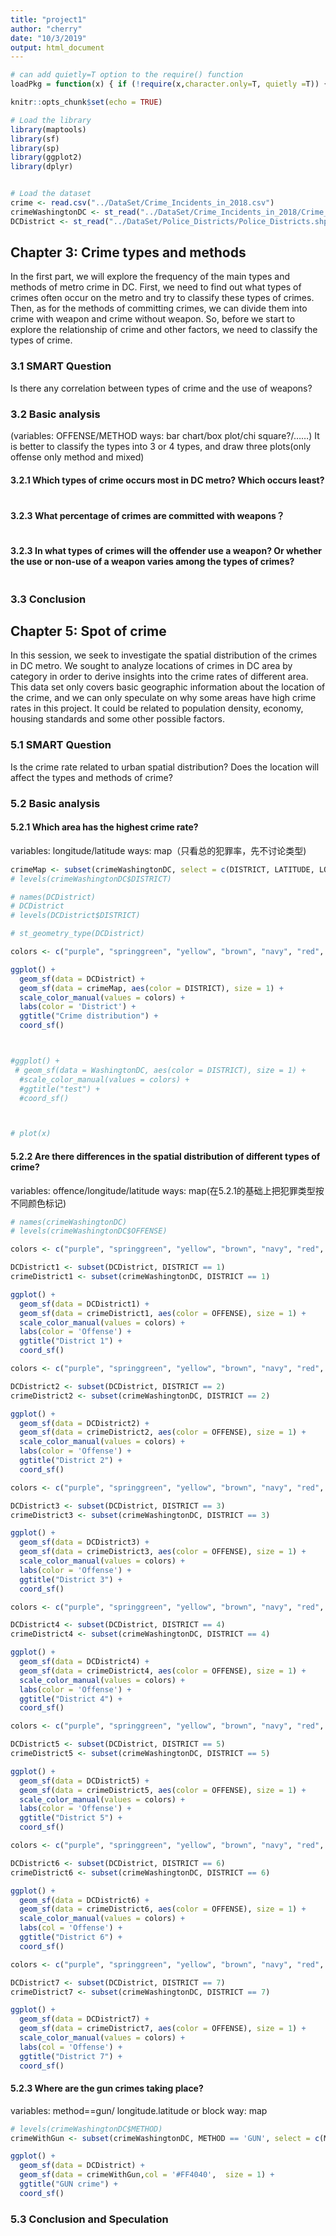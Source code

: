 ```yaml
---
title: "project1"
author: "cherry"
date: "10/3/2019"
output: html_document
---
```


```r
# can add quietly=T option to the require() function
loadPkg = function(x) { if (!require(x,character.only=T, quietly =T)) { install.packages(x,dep=T,repos="http://cran.us.r-project.org"); if(!require(x,character.only=T)) stop("Package not found") } }
```

```r
knitr::opts_chunk$set(echo = TRUE)

# Load the library
library(maptools)
library(sf)
library(sp)
library(ggplot2)
library(dplyr)


# Load the dataset
crime <- read.csv("../DataSet/Crime_Incidents_in_2018.csv")
crimeWashingtonDC <- st_read("../DataSet/Crime_Incidents_in_2018/Crime_Incidents_in_2018.shp")
DCDistrict <- st_read("../DataSet/Police_Districts/Police_Districts.shp")
```


## Chapter 3: Crime types and methods
In the first part, we will explore the frequency of the main types and methods of metro crime in DC. First, we need to find out what types of crimes often occur on the metro and try to classify these types of crimes. Then, as for the methods of committing crimes, we can divide them into crime with weapon and crime without weapon. So, before we start to explore the relationship of crime and other factors, we need to classify the types of crime. 


### 3.1 SMART Question
Is there any correlation between types of crime and the use of weapons?

### 3.2 Basic analysis
 (variables: OFFENSE/METHOD
ways: bar chart/box plot/chi square?/……)
It is better to classify the types into 3 or 4 types, and draw three plots(only offense\ only method\ and mixed)


#### 3.2.1 Which types of crime occurs most in DC metro? Which occurs least?
```r
```

#### 3.2.3 What percentage of crimes are committed with weapons？
```r

```

#### 3.2.3 In what types of crimes will the offender use a weapon? Or whether the use or non-use of a weapon varies among the types of crimes?
```r

```

### 3.3 Conclusion



## Chapter 5: Spot of crime
In this session, we seek to investigate the spatial distribution of the crimes in DC metro. We sought to analyze locations of crimes in DC area by category in order to derive insights into the crime rates of different area. This data set only covers basic geographic information about the location of the crime, and we can only speculate on why some areas have high crime rates in this project. It could be related to population density, economy, housing standards and some other possible factors.

### 5.1 SMART Question
Is the crime rate related to urban spatial distribution? Does the location will affect the types and methods of crime?

### 5.2 Basic analysis

#### 5.2.1 Which area has the highest crime rate?

variables: longitude/latitude
ways: map（只看总的犯罪率，先不讨论类型)


```r

crimeMap <- subset(crimeWashingtonDC, select = c(DISTRICT, LATITUDE, LONGITUDE))
# levels(crimeWashingtonDC$DISTRICT)

# names(DCDistrict)
# DCDistrict
# levels(DCDistrict$DISTRICT)

# st_geometry_type(DCDistrict)

colors <- c("purple", "springgreen", "yellow", "brown", "navy", "red", "blue")

ggplot() +
  geom_sf(data = DCDistrict) +
  geom_sf(data = crimeMap, aes(color = DISTRICT), size = 1) +
  scale_color_manual(values = colors) +
  labs(color = 'District') +
  ggtitle("Crime distribution") + 
  coord_sf()



#ggplot() +
 # geom_sf(data = WashingtonDC, aes(color = DISTRICT), size = 1) +
  #scale_color_manual(values = colors) +
  #ggtitle("test") + 
  #coord_sf()



# plot(x)

```

#### 5.2.2 Are there differences in the spatial distribution of different types of crime?
variables: offence/longitude/latitude
ways: map(在5.2.1的基础上把犯罪类型按不同颜色标记)
```r
# names(crimeWashingtonDC)
# levels(crimeWashingtonDC$OFFENSE)

colors <- c("purple", "springgreen", "yellow", "brown", "navy", "red", "blue", "#7FFFD4", "#8A2BE2")

DCDistrict1 <- subset(DCDistrict, DISTRICT == 1)
crimeDistrict1 <- subset(crimeWashingtonDC, DISTRICT == 1)

ggplot() +
  geom_sf(data = DCDistrict1) +
  geom_sf(data = crimeDistrict1, aes(color = OFFENSE), size = 1) +
  scale_color_manual(values = colors) +
  labs(color = 'Offense') +
  ggtitle("District 1") + 
  coord_sf()
```

```r

colors <- c("purple", "springgreen", "yellow", "brown", "navy", "red", "blue", "#7FFFD4", "#8A2BE2")

DCDistrict2 <- subset(DCDistrict, DISTRICT == 2)
crimeDistrict2 <- subset(crimeWashingtonDC, DISTRICT == 2)

ggplot() +
  geom_sf(data = DCDistrict2) +
  geom_sf(data = crimeDistrict2, aes(color = OFFENSE), size = 1) +
  scale_color_manual(values = colors) +
  labs(color = 'Offense') +
  ggtitle("District 2") + 
  coord_sf()
```

```r

colors <- c("purple", "springgreen", "yellow", "brown", "navy", "red", "blue", "#7FFFD4", "#8A2BE2")

DCDistrict3 <- subset(DCDistrict, DISTRICT == 3)
crimeDistrict3 <- subset(crimeWashingtonDC, DISTRICT == 3)

ggplot() +
  geom_sf(data = DCDistrict3) +
  geom_sf(data = crimeDistrict3, aes(color = OFFENSE), size = 1) +
  scale_color_manual(values = colors) +
  labs(color = 'Offense') +
  ggtitle("District 3") + 
  coord_sf()
```

```r

colors <- c("purple", "springgreen", "yellow", "brown", "navy", "red", "blue", "#7FFFD4", "#8A2BE2")

DCDistrict4 <- subset(DCDistrict, DISTRICT == 4)
crimeDistrict4 <- subset(crimeWashingtonDC, DISTRICT == 4)

ggplot() +
  geom_sf(data = DCDistrict4) +
  geom_sf(data = crimeDistrict4, aes(color = OFFENSE), size = 1) +
  scale_color_manual(values = colors) +
  labs(color = 'Offense') +
  ggtitle("District 4") + 
  coord_sf()
```

```r

colors <- c("purple", "springgreen", "yellow", "brown", "navy", "red", "blue", "#7FFFD4", "#8A2BE2")

DCDistrict5 <- subset(DCDistrict, DISTRICT == 5)
crimeDistrict5 <- subset(crimeWashingtonDC, DISTRICT == 5)

ggplot() +
  geom_sf(data = DCDistrict5) +
  geom_sf(data = crimeDistrict5, aes(color = OFFENSE), size = 1) +
  scale_color_manual(values = colors) +
  labs(color = 'Offense') +
  ggtitle("District 5") + 
  coord_sf()
```

```r

colors <- c("purple", "springgreen", "yellow", "brown", "navy", "red", "blue", "#7FFFD4", "#8A2BE2")

DCDistrict6 <- subset(DCDistrict, DISTRICT == 6)
crimeDistrict6 <- subset(crimeWashingtonDC, DISTRICT == 6)

ggplot() +
  geom_sf(data = DCDistrict6) +
  geom_sf(data = crimeDistrict6, aes(color = OFFENSE), size = 1) +
  scale_color_manual(values = colors) +
  labs(col = 'Offense') +
  ggtitle("District 6") + 
  coord_sf()
```

```r

colors <- c("purple", "springgreen", "yellow", "brown", "navy", "red", "blue", "#7FFFD4", "#8A2BE2")

DCDistrict7 <- subset(DCDistrict, DISTRICT == 7)
crimeDistrict7 <- subset(crimeWashingtonDC, DISTRICT == 7)

ggplot() +
  geom_sf(data = DCDistrict7) +
  geom_sf(data = crimeDistrict7, aes(color = OFFENSE), size = 1) +
  scale_color_manual(values = colors) +
  labs(col = 'Offense') +
  ggtitle("District 7") + 
  coord_sf()
```

#### 5.2.3 Where are the gun crimes taking place?
variables: method==gun/ longitude.latitude or block
way: map

```r
# levels(crimeWashingtonDC$METHOD)
crimeWithGun <- subset(crimeWashingtonDC, METHOD == 'GUN', select = c(METHOD, LATITUDE, LONGITUDE ))

ggplot() +
  geom_sf(data = DCDistrict) +
  geom_sf(data = crimeWithGun,col = '#FF4040',  size = 1) +
  ggtitle("GUN crime") + 
  coord_sf()

```

### 5.3 Conclusion and Speculation
